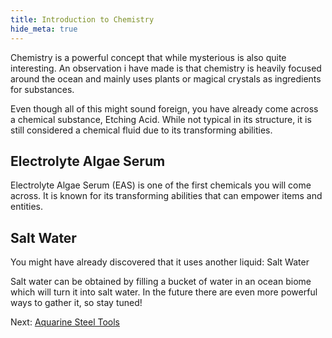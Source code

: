 ```yaml
---
title: Introduction to Chemistry
hide_meta: true
---
```


Chemistry is a powerful concept that while mysterious is
also quite interesting. An observation i have made is that chemistry
is heavily focused around the ocean and mainly uses plants
or magical crystals as ingredients for substances.

Even though all of this might sound foreign, you have already
come across a chemical substance, Etching Acid.
While not typical in its structure, it is still considered a chemical fluid
due to its transforming abilities.

## Electrolyte Algae Serum

Electrolyte Algae Serum (EAS) is one of the first chemicals
you will come across. It is known for
its transforming abilities that can empower
items and entities.

## Salt Water

You might have already discovered that it uses another liquid: Salt Water

Salt water can be obtained by filling a bucket of water in an ocean biome which
will turn it into salt water. In the future there are even more powerful ways
to gather it, so stay tuned!

Next: [Aquarine Steel Tools](https://moddedmc.org/en/mod/1107394/docs/laser_chemistry/tools)
